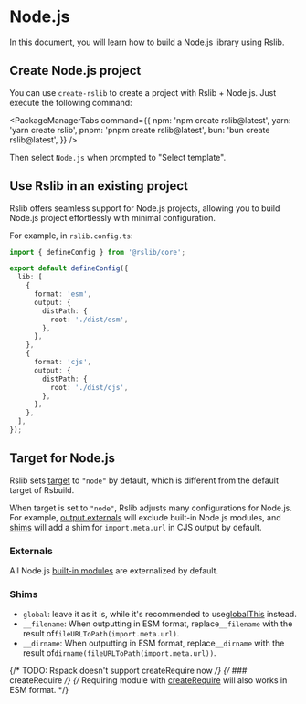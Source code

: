 # Node.js

In this document, you will learn how to build a Node.js library using Rslib.

## Create Node.js project

You can use `create-rslib` to create a project with Rslib + Node.js. Just execute the following command:


<PackageManagerTabs
  command={{
    npm: 'npm create rslib@latest',
    yarn: 'yarn create rslib',
    pnpm: 'pnpm create rslib@latest',
    bun: 'bun create rslib@latest',
  }}
/>

Then select `Node.js` when prompted to "Select template".

## Use Rslib in an existing project

Rslib offers seamless support for Node.js projects, allowing you to build Node.js project effortlessly with minimal configuration.

For example, in `rslib.config.ts`:

```ts
import { defineConfig } from '@rslib/core';

export default defineConfig({
  lib: [
    {
      format: 'esm',
      output: {
        distPath: {
          root: './dist/esm',
        },
      },
    },
    {
      format: 'cjs',
      output: {
        distPath: {
          root: './dist/cjs',
        },
      },
    },
  ],
});
```

## Target for Node.js

Rslib sets [target](/config/rsbuild/output#outputtarget) to `"node"` by default, which is different from the default target of Rsbuild.

When target is set to `"node"`, Rslib adjusts many configurations for Node.js. For example, [output.externals](/config/rsbuild/output#outputtarget) will exclude built-in Node.js modules, and [shims](/config/lib/shims) will add a shim for `import.meta.url` in CJS output by default.

### Externals

All Node.js [built-in modules](https://nodejs.org/docs/latest/api/) are externalized by default.

### Shims

- `global`: leave it as it is, while it's recommended to use[globalThis](https://developer.mozilla.org/en-US/docs/Web/JavaScript/Reference/Global_Objects/globalThis) instead.
- `__filename`: When outputting in ESM format, replace`__filename` with the result of`fileURLToPath(import.meta.url)`.
- `__dirname`: When outputting in ESM format, replace`__dirname` with the result of`dirname(fileURLToPath(import.meta.url))`.

{/* TODO: Rspack doesn't support createRequire now */}
{/* ### createRequire */}
{/* Requiring module with [createRequire](https://nodejs.org/api/module.html#modulecreaterequirefilename) will also works in ESM format. */}
